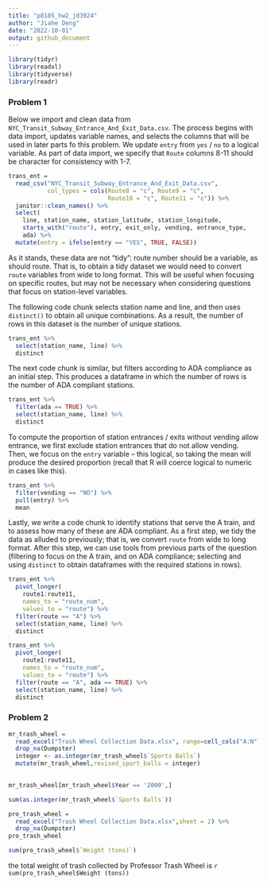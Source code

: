 ```yaml
---
title: "p8105_hw2_jd3924"
author: "Jiahe Deng"
date: "2022-10-01"
output: github_document
---
```


```r
library(tidyr)
library(readxl)
library(tidyverse)
library(readr)
```

### Problem 1
Below we import and clean data from `NYC_Transit_Subway_Entrance_And_Exit_Data.csv`. The process begins with data import, updates variable names, and selects the columns that will be used in later parts fo this problem. We update `entry` from `yes` / `no` to a logical variable. As part of data import, we specify that `Route` columns 8-11 should be character for consistency with 1-7.

```r
trans_ent = 
  read_csv("NYC_Transit_Subway_Entrance_And_Exit_Data.csv",
           col_types = cols(Route8 = "c", Route9 = "c",
                            Route10 = "c", Route11 = "c")) %>% 
  janitor::clean_names() %>% 
  select(
    line, station_name, station_latitude, station_longitude, 
    starts_with("route"), entry, exit_only, vending, entrance_type, 
    ada) %>% 
  mutate(entry = ifelse(entry == "YES", TRUE, FALSE))
```

As it stands, these data are not "tidy": route number should be a variable, as should route. That is, to obtain a tidy dataset we would need to convert `route` variables from wide to long format. This will be useful when focusing on specific routes, but may not be necessary when considering questions that focus on station-level variables. 

The following code chunk selects station name and line, and then uses `distinct()` to obtain all unique combinations. As a result, the number of rows in this dataset is the number of unique stations.

```r
trans_ent %>% 
  select(station_name, line) %>% 
  distinct
```

The next code chunk is similar, but filters according to ADA compliance as an initial step. This produces a dataframe in which the number of rows is the number of ADA compliant stations. 

```r
trans_ent %>% 
  filter(ada == TRUE) %>% 
  select(station_name, line) %>% 
  distinct
```

To compute the proportion of station entrances / exits without vending allow entrance, we first exclude station entrances that do not allow vending. Then, we focus on the `entry` variable -- this logical, so taking the mean will produce the desired proportion (recall that R will coerce logical to numeric in cases like this).

```r
trans_ent %>% 
  filter(vending == "NO") %>% 
  pull(entry) %>% 
  mean
```

Lastly, we write a code chunk to identify stations that serve the A train, and to assess how many of these are ADA compliant. As a first step, we tidy the data as alluded to previously; that is, we convert `route` from wide to long format. After this step, we can use tools from previous parts of the question (filtering to focus on the A train, and on ADA compliance; selecting and using `distinct` to obtain dataframes with the required stations in rows).

```r
trans_ent %>% 
  pivot_longer(
    route1:route11,
    names_to = "route_num",
    values_to = "route") %>% 
  filter(route == "A") %>% 
  select(station_name, line) %>% 
  distinct

trans_ent %>% 
  pivot_longer(
    route1:route11,
    names_to = "route_num",
    values_to = "route") %>% 
  filter(route == "A", ada == TRUE) %>% 
  select(station_name, line) %>% 
  distinct
```

### Problem 2
```r
mr_trash_wheel = 
  read_excel("Trash Wheel Collection Data.xlsx", range=cell_cols("A:N")) %>%
  drop_na(Dumpster)
  integer <- as.integer(mr_trash_wheel$`Sports Balls`)
  mutate(mr_trash_wheel,revised_sport_balls = integer)
  

mr_trash_wheel[mr_trash_wheel$Year == '2000',]

sum(as.integer(mr_trash_wheel$`Sports Balls`))
```
```r
pro_trash_wheel = 
  read_excel("Trash Wheel Collection Data.xlsx",sheet = 2) %>%
  drop_na(Dumpster)
pro_trash_wheel

sum(pro_trash_wheel$`Weight (tons)`)
```
 the total weight of trash collected by Professor Trash Wheel is `r sum(pro_trash_wheel$Weight (tons)) `
